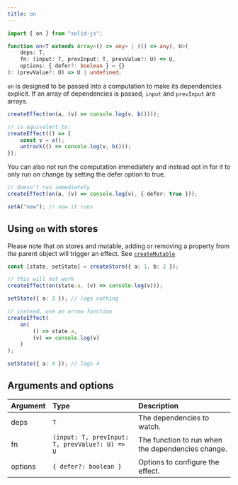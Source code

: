 ```yaml
---
title: on
---
```


```ts
import { on } from "solid-js";

function on<T extends Array<() => any> | (() => any), U>(
	deps: T,
	fn: (input: T, prevInput: T, prevValue?: U) => U,
	options: { defer?: boolean } = {}
): (prevValue?: U) => U | undefined;
```

`on` is designed to be passed into a computation to make its dependencies explicit.
If an array of dependencies is passed, `input` and `prevInput` are arrays.

```ts
createEffect(on(a, (v) => console.log(v, b())));

// is equivalent to:
createEffect(() => {
	const v = a();
	untrack(() => console.log(v, b()));
});
```

You can also not run the computation immediately and instead opt in for it to only run on change by setting the defer option to true.

```ts
// doesn't run immediately
createEffect(on(a, (v) => console.log(v), { defer: true }));

setA("new"); // now it runs
```

## Using `on` with stores

<Callout>

Please note that on stores and mutable, adding or removing a property from the parent object will trigger an effect.
See [`createMutable`](/reference/store-utilities/create-mutable)

</Callout>

```ts
const [state, setState] = createStore({ a: 1, b: 2 });

// this will not work
createEffect(on(state.a, (v) => console.log(v)));

setState({ a: 3 }); // logs nothing

// instead, use an arrow function
createEffect(
	on(
		() => state.a,
		(v) => console.log(v)
	)
);

setState({ a: 4 }); // logs 4
```

## Arguments and options

| Argument | Type                                           | Description                                       |
| :------- | :--------------------------------------------- | :------------------------------------------------ |
| deps     | `T`                                            | The dependencies to watch.                        |
| fn       | `(input: T, prevInput: T, prevValue?: U) => U` | The function to run when the dependencies change. |
| options  | `{ defer?: boolean }`                          | Options to configure the effect.                  |
